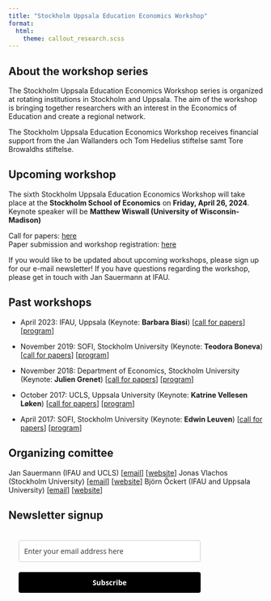 ```yaml
---
title: "Stockholm Uppsala Education Economics Workshop"
format: 
  html: 
    theme: callout_research.scss
---
```


## About the workshop series
The Stockholm Uppsala Education Economics Workshop series is organized at rotating institutions in Stockholm and Uppsala. The  aim of the workshop is bringing together researchers with an interest in the Economics of Education and create a regional network. 

The Stockholm Uppsala Education Economics Workshop receives financial support from the Jan Wallanders och Tom Hedelius stiftelse samt Tore Browaldhs stiftelse.

## Upcoming workshop
The sixth Stockholm Uppsala Education Economics Workshop will take place at the **Stockholm School of Economics** on **Friday, April 26, 2024**. 
Keynote speaker will be **Matthew Wiswall (University of Wisconsin-Madison)**

Call for papers: [here](https://jansauermann.github.io/educworkshop/CfP_EducWorkshop_April2024.pdf)\
Paper submission and workshop registration: [here](https://bit.ly/StockholmUppsalaEducationWorkshop)

If you would like to be updated about upcoming workshops, please sign up for our e-mail newsletter! If you have questions regarding the workshop, please get in touch with  Jan Sauermann at IFAU.

## Past workshops
* April 2023: IFAU, Uppsala (Keynote: **Barbara Biasi**) [[call for papers](https://jansauermann.github.io/educworkshop/CfP_EducWorkshop_April2023.pdf)] [[program](https://jansauermann.github.io/educworkshop/Program-apr-23.pdf)]

* November 2019: SOFI, Stockholm University (Keynote: **Teodora Boneva**) [[call for papers](https://jansauermann.github.io/educworkshop/CfP_EducEc_Nov2019.pdf)] [[program](https://jansauermann.github.io/educworkshop/Program-nov-2019.pdf)]

* November 2018: Department of Economics, Stockholm University (Keynote: **Julien Grenet**) [[call for papers](https://jansauermann.github.io/educworkshop/Call_for_papers_3rd_educ.pdf)] [[program](https://jansauermann.github.io/educworkshop/Program-nov-2018.pdf)]

* October 2017: UCLS, Uppsala University (Keynote: **Katrine Vellesen Løken**) [[call for papers](https://jansauermann.github.io/educworkshop/Call_for_papers_2nd_educ.pdf)] [[program](https://jansauermann.github.io/educworkshop/Prog2ndworkshopeduc.pdf)]

* April 2017: SOFI, Stockholm University (Keynote: **Edwin Leuven**) [[call for papers](https://jansauermann.github.io/educworkshop/CfP_EducationEconomics.pdf)] [[program](https://jansauermann.github.io/educworkshop/program_educworkshop.pdf)]

## Organizing comittee
Jan Sauermann (IFAU and UCLS) [[email](mailto:jan.sauermann@ifau.uu.se)] [[website](https://sites.google.com/site/jansauermann/)]
Jonas Vlachos (Stockholm University) [[email](mailto:jonas.vlachos@su.se)] [[website](https://sites.google.com/view/jonasvlachos/)]
Björn Öckert (IFAU and Uppsala University) [[email](mailto:bjorn.ockert@ifau.uu.se)] [[website](https://www.ifau.se/Om-IFAU/Medarbetare/Forskare-Utredare/Bjorn-Ockert/)]

## Newsletter signup 
```{=html}
<style type="text/css">@import url("https://assets.mlcdn.com/fonts.css?version=1678780");</style>
    <style type="text/css">
    /* LOADER */
    .ml-form-embedSubmitLoad {
      display: inline-block;
      width: 20px;
      height: 20px;
    }

    .g-recaptcha {
    transform: scale(1);
    -webkit-transform: scale(1);
    transform-origin: 0 0;
    -webkit-transform-origin: 0 0;
    height: ;
    }

    .sr-only {
      position: absolute;
      width: 1px;
      height: 1px;
      padding: 0;
      margin: -1px;
      overflow: hidden;
      clip: rect(0,0,0,0);
      border: 0;
    }

    .ml-form-embedSubmitLoad:after {
      content: " ";
      display: block;
      width: 11px;
      height: 11px;
      margin: 1px;
      border-radius: 50%;
      border: 4px solid #fff;
    border-color: #ffffff #ffffff #ffffff transparent;
    animation: ml-form-embedSubmitLoad 1.2s linear infinite;
    }
    @keyframes ml-form-embedSubmitLoad {
      0% {
      transform: rotate(0deg);
      }
      100% {
      transform: rotate(360deg);
      }
    }
      #mlb2-4136301.ml-form-embedContainer {
        box-sizing: border-box;
        display: table;
        margin: 0 auto;
        position: static;
        width: 100% !important;
      }
      #mlb2-4136301.ml-form-embedContainer h4,
      #mlb2-4136301.ml-form-embedContainer p,
      #mlb2-4136301.ml-form-embedContainer span,
      #mlb2-4136301.ml-form-embedContainer button {
        text-transform: none !important;
        letter-spacing: normal !important;
      }
      #mlb2-4136301.ml-form-embedContainer .ml-form-embedWrapper {
        background-color: ;
        
        border-width: 0px;
        border-color: transparent;
        border-radius: 4px;
        border-style: solid;
        box-sizing: border-box;
        display: inline-block !important;
        margin: 0;
        padding: 0;
        position: relative;
              }
      #mlb2-4136301.ml-form-embedContainer .ml-form-embedWrapper.embedPopup,
      #mlb2-4136301.ml-form-embedContainer .ml-form-embedWrapper.embedDefault { width: 400px; }
      #mlb2-4136301.ml-form-embedContainer .ml-form-embedWrapper.embedForm { max-width: 400px; width: 100%; }
      #mlb2-4136301.ml-form-embedContainer .ml-form-align-left { text-align: left; }
      #mlb2-4136301.ml-form-embedContainer .ml-form-align-center { text-align: center; }
      #mlb2-4136301.ml-form-embedContainer .ml-form-align-default { display: table-cell !important; vertical-align: middle !important; text-align: center !important; }
      #mlb2-4136301.ml-form-embedContainer .ml-form-align-right { text-align: right; }
      #mlb2-4136301.ml-form-embedContainer .ml-form-embedWrapper .ml-form-embedHeader img {
        border-top-left-radius: 4px;
        border-top-right-radius: 4px;
        height: auto;
        margin: 0 auto !important;
        max-width: 100%;
        width: undefinedpx;
      }
      #mlb2-4136301.ml-form-embedContainer .ml-form-embedWrapper .ml-form-embedBody,
      #mlb2-4136301.ml-form-embedContainer .ml-form-embedWrapper .ml-form-successBody {
        padding: 20px 20px 0 20px;
      }
      #mlb2-4136301.ml-form-embedContainer .ml-form-embedWrapper .ml-form-embedBody.ml-form-embedBodyHorizontal {
        padding-bottom: 0;
      }
      #mlb2-4136301.ml-form-embedContainer .ml-form-embedWrapper .ml-form-embedBody .ml-form-embedContent,
      #mlb2-4136301.ml-form-embedContainer .ml-form-embedWrapper .ml-form-successBody .ml-form-successContent {
        text-align: left;
        margin: 0 0 20px 0;
      }
      #mlb2-4136301.ml-form-embedContainer .ml-form-embedWrapper .ml-form-embedBody .ml-form-embedContent h4,
      #mlb2-4136301.ml-form-embedContainer .ml-form-embedWrapper .ml-form-successBody .ml-form-successContent h4 {
        color: #000000;
        font-family: 'Open Sans', Arial, Helvetica, sans-serif;
        font-size: 30px;
        font-weight: 400;
        margin: 0 0 10px 0;
        text-align: left;
        word-break: break-word;
      }
      #mlb2-4136301.ml-form-embedContainer .ml-form-embedWrapper .ml-form-embedBody .ml-form-embedContent p,
      #mlb2-4136301.ml-form-embedContainer .ml-form-embedWrapper .ml-form-successBody .ml-form-successContent p {
        color: #000000;
        font-size: 14px;
        font-weight: 400;
        line-height: 20px;
        margin: 0 0 10px 0;
        text-align: left;
      }
      #mlb2-4136301.ml-form-embedContainer .ml-form-embedWrapper .ml-form-embedBody .ml-form-embedContent ul,
      #mlb2-4136301.ml-form-embedContainer .ml-form-embedWrapper .ml-form-embedBody .ml-form-embedContent ol,
      #mlb2-4136301.ml-form-embedContainer .ml-form-embedWrapper .ml-form-successBody .ml-form-successContent ul,
      #mlb2-4136301.ml-form-embedContainer .ml-form-embedWrapper .ml-form-successBody .ml-form-successContent ol {
        color: #000000;
        font-family: 'Open Sans', Arial, Helvetica, sans-serif;
        font-size: 14px;
      }
      #mlb2-4136301.ml-form-embedContainer .ml-form-embedWrapper .ml-form-embedBody .ml-form-embedContent ol ol,
      #mlb2-4136301.ml-form-embedContainer .ml-form-embedWrapper .ml-form-successBody .ml-form-successContent ol ol {
        list-style-type: lower-alpha;
      }
      #mlb2-4136301.ml-form-embedContainer .ml-form-embedWrapper .ml-form-embedBody .ml-form-embedContent ol ol ol,
      #mlb2-4136301.ml-form-embedContainer .ml-form-embedWrapper .ml-form-successBody .ml-form-successContent ol ol ol {
        list-style-type: lower-roman;
      }
      #mlb2-4136301.ml-form-embedContainer .ml-form-embedWrapper .ml-form-embedBody .ml-form-embedContent p a,
      #mlb2-4136301.ml-form-embedContainer .ml-form-embedWrapper .ml-form-successBody .ml-form-successContent p a {
        color: #000000;
        text-decoration: underline;
      }

      #mlb2-4136301.ml-form-embedContainer .ml-form-embedWrapper .ml-block-form .ml-field-group {
        text-align: left!important;
      }

      #mlb2-4136301.ml-form-embedContainer .ml-form-embedWrapper .ml-block-form .ml-field-group label {
        margin-bottom: 5px;
        color: #333333;
        font-size: 14px;
        font-family: 'Open Sans', Arial, Helvetica, sans-serif;
        font-weight: bold; font-style: normal; text-decoration: none;;
        display: inline-block;
        line-height: 20px;
      }
      #mlb2-4136301.ml-form-embedContainer .ml-form-embedWrapper .ml-form-embedBody .ml-form-embedContent p:last-child,
      #mlb2-4136301.ml-form-embedContainer .ml-form-embedWrapper .ml-form-successBody .ml-form-successContent p:last-child {
        margin: 0;
      }
      #mlb2-4136301.ml-form-embedContainer .ml-form-embedWrapper .ml-form-embedBody form {
        margin: 0;
        width: 100%;
      }
      #mlb2-4136301.ml-form-embedContainer .ml-form-embedWrapper .ml-form-embedBody .ml-form-formContent,
      #mlb2-4136301.ml-form-embedContainer .ml-form-embedWrapper .ml-form-embedBody .ml-form-checkboxRow {
        margin: 0 0 20px 0;
        width: 100%;
      }
      #mlb2-4136301.ml-form-embedContainer .ml-form-embedWrapper .ml-form-embedBody .ml-form-checkboxRow {
        float: left;
      }
      #mlb2-4136301.ml-form-embedContainer .ml-form-embedWrapper .ml-form-embedBody .ml-form-formContent.horozintalForm {
        margin: 0;
        padding: 0 0 20px 0;
        width: 100%;
        height: auto;
        float: left;
      }
      #mlb2-4136301.ml-form-embedContainer .ml-form-embedWrapper .ml-form-embedBody .ml-form-fieldRow {
        margin: 0 0 10px 0;
        width: 100%;
      }
      #mlb2-4136301.ml-form-embedContainer .ml-form-embedWrapper .ml-form-embedBody .ml-form-fieldRow.ml-last-item {
        margin: 0;
      }
      #mlb2-4136301.ml-form-embedContainer .ml-form-embedWrapper .ml-form-embedBody .ml-form-fieldRow.ml-formfieldHorizintal {
        margin: 0;
      }
      #mlb2-4136301.ml-form-embedContainer .ml-form-embedWrapper .ml-form-embedBody .ml-form-fieldRow input {
        background-color: #ffffff !important;
        color: #333333 !important;
        border-color: #cccccc;
        border-radius: 4px !important;
        border-style: solid !important;
        border-width: 1px !important;
        font-family: 'Open Sans', Arial, Helvetica, sans-serif;
        font-size: 14px !important;
        height: auto;
        line-height: 21px !important;
        margin-bottom: 0;
        margin-top: 0;
        margin-left: 0;
        margin-right: 0;
        padding: 10px 10px !important;
        width: 100% !important;
        box-sizing: border-box !important;
        max-width: 100% !important;
      }
      #mlb2-4136301.ml-form-embedContainer .ml-form-embedWrapper .ml-form-embedBody .ml-form-fieldRow input::-webkit-input-placeholder,
      #mlb2-4136301.ml-form-embedContainer .ml-form-embedWrapper .ml-form-embedBody .ml-form-horizontalRow input::-webkit-input-placeholder { color: #333333; }

      #mlb2-4136301.ml-form-embedContainer .ml-form-embedWrapper .ml-form-embedBody .ml-form-fieldRow input::-moz-placeholder,
      #mlb2-4136301.ml-form-embedContainer .ml-form-embedWrapper .ml-form-embedBody .ml-form-horizontalRow input::-moz-placeholder { color: #333333; }

      #mlb2-4136301.ml-form-embedContainer .ml-form-embedWrapper .ml-form-embedBody .ml-form-fieldRow input:-ms-input-placeholder,
      #mlb2-4136301.ml-form-embedContainer .ml-form-embedWrapper .ml-form-embedBody .ml-form-horizontalRow input:-ms-input-placeholder { color: #333333; }

      #mlb2-4136301.ml-form-embedContainer .ml-form-embedWrapper .ml-form-embedBody .ml-form-fieldRow input:-moz-placeholder,
      #mlb2-4136301.ml-form-embedContainer .ml-form-embedWrapper .ml-form-embedBody .ml-form-horizontalRow input:-moz-placeholder { color: #333333; }

      #mlb2-4136301.ml-form-embedContainer .ml-form-embedWrapper .ml-form-embedBody .ml-form-fieldRow textarea, #mlb2-4136301.ml-form-embedContainer .ml-form-embedWrapper .ml-form-embedBody .ml-form-horizontalRow textarea {
        background-color: #ffffff !important;
        color: #333333 !important;
        border-color: #cccccc;
        border-radius: 4px !important;
        border-style: solid !important;
        border-width: 1px !important;
        font-family: 'Open Sans', Arial, Helvetica, sans-serif;
        font-size: 14px !important;
        height: auto;
        line-height: 21px !important;
        margin-bottom: 0;
        margin-top: 0;
        padding: 10px 10px !important;
        width: 100% !important;
        box-sizing: border-box !important;
        max-width: 100% !important;
      }

      #mlb2-4136301.ml-form-embedContainer .ml-form-embedWrapper .ml-form-embedBody .ml-form-fieldRow .custom-radio .custom-control-label::before, #mlb2-4136301.ml-form-embedContainer .ml-form-embedWrapper .ml-form-embedBody .ml-form-horizontalRow .custom-radio .custom-control-label::before, #mlb2-4136301.ml-form-embedContainer .ml-form-embedWrapper .ml-form-embedBody .ml-form-fieldRow .custom-checkbox .custom-control-label::before, #mlb2-4136301.ml-form-embedContainer .ml-form-embedWrapper .ml-form-embedBody .ml-form-horizontalRow .custom-checkbox .custom-control-label::before, #mlb2-4136301.ml-form-embedContainer .ml-form-embedWrapper .ml-form-embedBody .ml-form-embedPermissions .ml-form-embedPermissionsOptionsCheckbox .label-description::before, #mlb2-4136301.ml-form-embedContainer .ml-form-embedWrapper .ml-form-embedBody .ml-form-interestGroupsRow .ml-form-interestGroupsRowCheckbox .label-description::before, #mlb2-4136301.ml-form-embedContainer .ml-form-embedWrapper .ml-form-embedBody .ml-form-checkboxRow .label-description::before {
          border-color: #cccccc!important;
          background-color: #ffffff!important;
      }

      #mlb2-4136301.ml-form-embedContainer .ml-form-embedWrapper .ml-form-embedBody .ml-form-fieldRow input.custom-control-input[type="checkbox"]{
        box-sizing: border-box;
        padding: 0;
        position: absolute;
        z-index: -1;
        opacity: 0;
        margin-top: 5px;
        margin-left: -1.5rem;
        overflow: visible;
      }

      #mlb2-4136301.ml-form-embedContainer .ml-form-embedWrapper .ml-form-embedBody .ml-form-fieldRow .custom-checkbox .custom-control-label::before, #mlb2-4136301.ml-form-embedContainer .ml-form-embedWrapper .ml-form-embedBody .ml-form-horizontalRow .custom-checkbox .custom-control-label::before, #mlb2-4136301.ml-form-embedContainer .ml-form-embedWrapper .ml-form-embedBody .ml-form-embedPermissions .ml-form-embedPermissionsOptionsCheckbox .label-description::before, #mlb2-4136301.ml-form-embedContainer .ml-form-embedWrapper .ml-form-embedBody .ml-form-interestGroupsRow .ml-form-interestGroupsRowCheckbox .label-description::before, #mlb2-4136301.ml-form-embedContainer .ml-form-embedWrapper .ml-form-embedBody .ml-form-checkboxRow .label-description::before {
        border-radius: 4px!important;
      }


      #mlb2-4136301.ml-form-embedContainer .ml-form-embedWrapper .ml-form-embedBody .ml-form-checkboxRow input[type=checkbox]:checked~.label-description::after, #mlb2-4136301.ml-form-embedContainer .ml-form-embedWrapper .ml-form-embedBody .ml-form-embedPermissions .ml-form-embedPermissionsOptionsCheckbox input[type=checkbox]:checked~.label-description::after, #mlb2-4136301.ml-form-embedContainer .ml-form-embedWrapper .ml-form-embedBody .ml-form-fieldRow .custom-checkbox .custom-control-input:checked~.custom-control-label::after, #mlb2-4136301.ml-form-embedContainer .ml-form-embedWrapper .ml-form-embedBody .ml-form-horizontalRow .custom-checkbox .custom-control-input:checked~.custom-control-label::after, #mlb2-4136301.ml-form-embedContainer .ml-form-embedWrapper .ml-form-embedBody .ml-form-interestGroupsRow .ml-form-interestGroupsRowCheckbox input[type=checkbox]:checked~.label-description::after {
        background-image: url("data:image/svg+xml,%3csvg xmlns='http://www.w3.org/2000/svg' viewBox='0 0 8 8'%3e%3cpath fill='%23fff' d='M6.564.75l-3.59 3.612-1.538-1.55L0 4.26 2.974 7.25 8 2.193z'/%3e%3c/svg%3e");
      }

      #mlb2-4136301.ml-form-embedContainer .ml-form-embedWrapper .ml-form-embedBody .ml-form-fieldRow .custom-radio .custom-control-input:checked~.custom-control-label::after, #mlb2-4136301.ml-form-embedContainer .ml-form-embedWrapper .ml-form-embedBody .ml-form-fieldRow .custom-radio .custom-control-input:checked~.custom-control-label::after {
        background-image: url("data:image/svg+xml,%3csvg xmlns='http://www.w3.org/2000/svg' viewBox='-4 -4 8 8'%3e%3ccircle r='3' fill='%23fff'/%3e%3c/svg%3e");
      }

      #mlb2-4136301.ml-form-embedContainer .ml-form-embedWrapper .ml-form-embedBody .ml-form-fieldRow .custom-radio .custom-control-input:checked~.custom-control-label::before, #mlb2-4136301.ml-form-embedContainer .ml-form-embedWrapper .ml-form-embedBody .ml-form-horizontalRow .custom-radio .custom-control-input:checked~.custom-control-label::before, #mlb2-4136301.ml-form-embedContainer .ml-form-embedWrapper .ml-form-embedBody .ml-form-fieldRow .custom-checkbox .custom-control-input:checked~.custom-control-label::before, #mlb2-4136301.ml-form-embedContainer .ml-form-embedWrapper .ml-form-embedBody .ml-form-horizontalRow .custom-checkbox .custom-control-input:checked~.custom-control-label::before, #mlb2-4136301.ml-form-embedContainer .ml-form-embedWrapper .ml-form-embedBody .ml-form-embedPermissions .ml-form-embedPermissionsOptionsCheckbox input[type=checkbox]:checked~.label-description::before, #mlb2-4136301.ml-form-embedContainer .ml-form-embedWrapper .ml-form-embedBody .ml-form-interestGroupsRow .ml-form-interestGroupsRowCheckbox input[type=checkbox]:checked~.label-description::before, #mlb2-4136301.ml-form-embedContainer .ml-form-embedWrapper .ml-form-embedBody .ml-form-checkboxRow input[type=checkbox]:checked~.label-description::before  {
          border-color: #000000!important;
          background-color: #000000!important;
          color: #ffffff!important;
      }

      #mlb2-4136301.ml-form-embedContainer .ml-form-embedWrapper .ml-form-embedBody .ml-form-fieldRow .custom-radio .custom-control-label::before, #mlb2-4136301.ml-form-embedContainer .ml-form-embedWrapper .ml-form-embedBody .ml-form-horizontalRow .custom-radio .custom-control-label::before, #mlb2-4136301.ml-form-embedContainer .ml-form-embedWrapper .ml-form-embedBody .ml-form-fieldRow .custom-radio .custom-control-label::after, #mlb2-4136301.ml-form-embedContainer .ml-form-embedWrapper .ml-form-embedBody .ml-form-horizontalRow .custom-radio .custom-control-label::after, #mlb2-4136301.ml-form-embedContainer .ml-form-embedWrapper .ml-form-embedBody .ml-form-fieldRow .custom-checkbox .custom-control-label::before, #mlb2-4136301.ml-form-embedContainer .ml-form-embedWrapper .ml-form-embedBody .ml-form-fieldRow .custom-checkbox .custom-control-label::after, #mlb2-4136301.ml-form-embedContainer .ml-form-embedWrapper .ml-form-embedBody .ml-form-horizontalRow .custom-checkbox .custom-control-label::before, #mlb2-4136301.ml-form-embedContainer .ml-form-embedWrapper .ml-form-embedBody .ml-form-horizontalRow .custom-checkbox .custom-control-label::after {
           top: 2px;
           box-sizing: border-box;
      }

      #mlb2-4136301.ml-form-embedContainer .ml-form-embedWrapper .ml-form-embedBody .ml-form-embedPermissions .ml-form-embedPermissionsOptionsCheckbox .label-description::before, #mlb2-4136301.ml-form-embedContainer .ml-form-embedWrapper .ml-form-embedBody .ml-form-embedPermissions .ml-form-embedPermissionsOptionsCheckbox .label-description::after, #mlb2-4136301.ml-form-embedContainer .ml-form-embedWrapper .ml-form-embedBody .ml-form-checkboxRow .label-description::before, #mlb2-4136301.ml-form-embedContainer .ml-form-embedWrapper .ml-form-embedBody .ml-form-checkboxRow .label-description::after {
           top: 0px!important;
           box-sizing: border-box!important;
      }

      #mlb2-4136301.ml-form-embedContainer .ml-form-embedWrapper .ml-form-embedBody .ml-form-checkboxRow .label-description::before, #mlb2-4136301.ml-form-embedContainer .ml-form-embedWrapper .ml-form-embedBody .ml-form-checkboxRow .label-description::after {
        top: 0px!important;
           box-sizing: border-box!important;
      }

       #mlb2-4136301.ml-form-embedContainer .ml-form-embedWrapper .ml-form-embedBody .ml-form-interestGroupsRow .ml-form-interestGroupsRowCheckbox .label-description::after {
            top: 0px!important;
            box-sizing: border-box!important;
            position: absolute;
            left: -1.5rem;
            display: block;
            width: 1rem;
            height: 1rem;
            content: "";
       }

      #mlb2-4136301.ml-form-embedContainer .ml-form-embedWrapper .ml-form-embedBody .ml-form-interestGroupsRow .ml-form-interestGroupsRowCheckbox .label-description::before {
        top: 0px!important;
        box-sizing: border-box!important;
      }

      #mlb2-4136301.ml-form-embedContainer .ml-form-embedWrapper .ml-form-embedBody .custom-control-label::before {
          position: absolute;
          top: 4px;
          left: -1.5rem;
          display: block;
          width: 16px;
          height: 16px;
          pointer-events: none;
          content: "";
          background-color: #ffffff;
          border: #adb5bd solid 1px;
          border-radius: 50%;
      }

      #mlb2-4136301.ml-form-embedContainer .ml-form-embedWrapper .ml-form-embedBody .custom-control-label::after {
          position: absolute;
          top: 2px!important;
          left: -1.5rem;
          display: block;
          width: 1rem;
          height: 1rem;
          content: "";
      }

      #mlb2-4136301.ml-form-embedContainer .ml-form-embedWrapper .ml-form-embedBody .ml-form-embedPermissions .ml-form-embedPermissionsOptionsCheckbox .label-description::before, #mlb2-4136301.ml-form-embedContainer .ml-form-embedWrapper .ml-form-embedBody .ml-form-interestGroupsRow .ml-form-interestGroupsRowCheckbox .label-description::before, #mlb2-4136301.ml-form-embedContainer .ml-form-embedWrapper .ml-form-embedBody .ml-form-checkboxRow .label-description::before {
          position: absolute;
          top: 4px;
          left: -1.5rem;
          display: block;
          width: 16px;
          height: 16px;
          pointer-events: none;
          content: "";
          background-color: #ffffff;
          border: #adb5bd solid 1px;
          border-radius: 50%;
      }

      #mlb2-4136301.ml-form-embedContainer .ml-form-embedWrapper .ml-form-embedBody .ml-form-embedPermissions .ml-form-embedPermissionsOptionsCheckbox .label-description::after {
          position: absolute;
          top: 0px!important;
          left: -1.5rem;
          display: block;
          width: 1rem;
          height: 1rem;
          content: "";
      }

      #mlb2-4136301.ml-form-embedContainer .ml-form-embedWrapper .ml-form-embedBody .ml-form-checkboxRow .label-description::after {
          position: absolute;
          top: 0px!important;
          left: -1.5rem;
          display: block;
          width: 1rem;
          height: 1rem;
          content: "";
      }

      #mlb2-4136301.ml-form-embedContainer .ml-form-embedWrapper .ml-form-embedBody .custom-radio .custom-control-label::after {
          background: no-repeat 50%/50% 50%;
      }
      #mlb2-4136301.ml-form-embedContainer .ml-form-embedWrapper .ml-form-embedBody .custom-checkbox .custom-control-label::after, #mlb2-4136301.ml-form-embedContainer .ml-form-embedWrapper .ml-form-embedBody .ml-form-embedPermissions .ml-form-embedPermissionsOptionsCheckbox .label-description::after, #mlb2-4136301.ml-form-embedContainer .ml-form-embedWrapper .ml-form-embedBody .ml-form-interestGroupsRow .ml-form-interestGroupsRowCheckbox .label-description::after, #mlb2-4136301.ml-form-embedContainer .ml-form-embedWrapper .ml-form-embedBody .ml-form-checkboxRow .label-description::after {
          background: no-repeat 50%/50% 50%;
      }

      #mlb2-4136301.ml-form-embedContainer .ml-form-embedWrapper .ml-form-embedBody .ml-form-fieldRow .custom-control, #mlb2-4136301.ml-form-embedContainer .ml-form-embedWrapper .ml-form-embedBody .ml-form-horizontalRow .custom-control {
        position: relative;
        display: block;
        min-height: 1.5rem;
        padding-left: 1.5rem;
      }

      #mlb2-4136301.ml-form-embedContainer .ml-form-embedWrapper .ml-form-embedBody .ml-form-fieldRow .custom-radio .custom-control-input, #mlb2-4136301.ml-form-embedContainer .ml-form-embedWrapper .ml-form-embedBody .ml-form-horizontalRow .custom-radio .custom-control-input, #mlb2-4136301.ml-form-embedContainer .ml-form-embedWrapper .ml-form-embedBody .ml-form-fieldRow .custom-checkbox .custom-control-input, #mlb2-4136301.ml-form-embedContainer .ml-form-embedWrapper .ml-form-embedBody .ml-form-horizontalRow .custom-checkbox .custom-control-input {
          position: absolute;
          z-index: -1;
          opacity: 0;
          box-sizing: border-box;
          padding: 0;
      }

      #mlb2-4136301.ml-form-embedContainer .ml-form-embedWrapper .ml-form-embedBody .ml-form-fieldRow .custom-radio .custom-control-label, #mlb2-4136301.ml-form-embedContainer .ml-form-embedWrapper .ml-form-embedBody .ml-form-horizontalRow .custom-radio .custom-control-label, #mlb2-4136301.ml-form-embedContainer .ml-form-embedWrapper .ml-form-embedBody .ml-form-fieldRow .custom-checkbox .custom-control-label, #mlb2-4136301.ml-form-embedContainer .ml-form-embedWrapper .ml-form-embedBody .ml-form-horizontalRow .custom-checkbox .custom-control-label {
          color: #000000;
          font-size: 12px!important;
          font-family: 'Open Sans', Arial, Helvetica, sans-serif;
          line-height: 22px;
          margin-bottom: 0;
          position: relative;
          vertical-align: top;
          font-style: normal;
          font-weight: 700;
      }

      #mlb2-4136301.ml-form-embedContainer .ml-form-embedWrapper .ml-form-embedBody .ml-form-fieldRow .custom-select, #mlb2-4136301.ml-form-embedContainer .ml-form-embedWrapper .ml-form-embedBody .ml-form-horizontalRow .custom-select {
        background-color: #ffffff !important;
        color: #333333 !important;
        border-color: #cccccc;
        border-radius: 4px !important;
        border-style: solid !important;
        border-width: 1px !important;
        font-family: 'Open Sans', Arial, Helvetica, sans-serif;
        font-size: 14px !important;
        line-height: 20px !important;
        margin-bottom: 0;
        margin-top: 0;
        padding: 10px 28px 10px 12px !important;
        width: 100% !important;
        box-sizing: border-box !important;
        max-width: 100% !important;
        height: auto;
        display: inline-block;
        vertical-align: middle;
        background: url('https://assets.mlcdn.com/ml/images/default/dropdown.svg') no-repeat right .75rem center/8px 10px;
        -webkit-appearance: none;
        -moz-appearance: none;
        appearance: none;
      }


      #mlb2-4136301.ml-form-embedContainer .ml-form-embedWrapper .ml-form-embedBody .ml-form-horizontalRow {
        height: auto;
        width: 100%;
        float: left;
      }
      .ml-form-formContent.horozintalForm .ml-form-horizontalRow .ml-input-horizontal { width: 70%; float: left; }
      .ml-form-formContent.horozintalForm .ml-form-horizontalRow .ml-button-horizontal { width: 30%; float: left; }
      .ml-form-formContent.horozintalForm .ml-form-horizontalRow .ml-button-horizontal.labelsOn { padding-top: 25px;  }
      .ml-form-formContent.horozintalForm .ml-form-horizontalRow .horizontal-fields { box-sizing: border-box; float: left; padding-right: 10px;  }
      #mlb2-4136301.ml-form-embedContainer .ml-form-embedWrapper .ml-form-embedBody .ml-form-horizontalRow input {
        background-color: #ffffff;
        color: #333333;
        border-color: #cccccc;
        border-radius: 4px;
        border-style: solid;
        border-width: 1px;
        font-family: 'Open Sans', Arial, Helvetica, sans-serif;
        font-size: 14px;
        line-height: 20px;
        margin-bottom: 0;
        margin-top: 0;
        padding: 10px 10px;
        width: 100%;
        box-sizing: border-box;
        overflow-y: initial;
      }
      #mlb2-4136301.ml-form-embedContainer .ml-form-embedWrapper .ml-form-embedBody .ml-form-horizontalRow button {
        background-color: #000000 !important;
        border-color: #000000;
        border-style: solid;
        border-width: 1px;
        border-radius: 4px;
        box-shadow: none;
        color: #ffffff !important;
        cursor: pointer;
        font-family: 'Open Sans', Arial, Helvetica, sans-serif;
        font-size: 14px !important;
        font-weight: 700;
        line-height: 20px;
        margin: 0 !important;
        padding: 10px !important;
        width: 100%;
        height: auto;
      }
      #mlb2-4136301.ml-form-embedContainer .ml-form-embedWrapper .ml-form-embedBody .ml-form-horizontalRow button:hover {
        background-color: #333333 !important;
        border-color: #333333 !important;
      }
      #mlb2-4136301.ml-form-embedContainer .ml-form-embedWrapper .ml-form-embedBody .ml-form-checkboxRow input[type="checkbox"] {
        box-sizing: border-box;
        padding: 0;
        position: absolute;
        z-index: -1;
        opacity: 0;
        margin-top: 5px;
        margin-left: -1.5rem;
        overflow: visible;
      }
      #mlb2-4136301.ml-form-embedContainer .ml-form-embedWrapper .ml-form-embedBody .ml-form-checkboxRow .label-description {
        color: #000000;
        display: block;
        font-family: 'Open Sans', Arial, Helvetica, sans-serif;
        font-size: 12px;
        text-align: left;
        margin-bottom: 0;
        position: relative;
        vertical-align: top;
      }
      #mlb2-4136301.ml-form-embedContainer .ml-form-embedWrapper .ml-form-embedBody .ml-form-checkboxRow label {
        font-weight: normal;
        margin: 0;
        padding: 0;
        position: relative;
        display: block;
        min-height: 24px;
        padding-left: 24px;

      }
      #mlb2-4136301.ml-form-embedContainer .ml-form-embedWrapper .ml-form-embedBody .ml-form-checkboxRow label a {
        color: #000000;
        text-decoration: underline;
      }
      #mlb2-4136301.ml-form-embedContainer .ml-form-embedWrapper .ml-form-embedBody .ml-form-checkboxRow label p {
        color: #000000 !important;
        font-family: 'Open Sans', Arial, Helvetica, sans-serif !important;
        font-size: 12px !important;
        font-weight: normal !important;
        line-height: 18px !important;
        padding: 0 !important;
        margin: 0 5px 0 0 !important;
      }
      #mlb2-4136301.ml-form-embedContainer .ml-form-embedWrapper .ml-form-embedBody .ml-form-checkboxRow label p:last-child {
        margin: 0;
      }
      #mlb2-4136301.ml-form-embedContainer .ml-form-embedWrapper .ml-form-embedBody .ml-form-embedSubmit {
        margin: 0 0 20px 0;
        float: left;
        width: 100%;
      }
      #mlb2-4136301.ml-form-embedContainer .ml-form-embedWrapper .ml-form-embedBody .ml-form-embedSubmit button {
        background-color: #000000 !important;
        border: none !important;
        border-radius: 4px !important;
        box-shadow: none !important;
        color: #ffffff !important;
        cursor: pointer;
        font-family: 'Open Sans', Arial, Helvetica, sans-serif !important;
        font-size: 14px !important;
        font-weight: 700 !important;
        line-height: 21px !important;
        height: auto;
        padding: 10px !important;
        width: 100% !important;
        box-sizing: border-box !important;
      }
      #mlb2-4136301.ml-form-embedContainer .ml-form-embedWrapper .ml-form-embedBody .ml-form-embedSubmit button.loading {
        display: none;
      }
      #mlb2-4136301.ml-form-embedContainer .ml-form-embedWrapper .ml-form-embedBody .ml-form-embedSubmit button:hover {
        background-color: #333333 !important;
      }
      .ml-subscribe-close {
        width: 30px;
        height: 30px;
        background: url('https://assets.mlcdn.com/ml/images/default/modal_close.png') no-repeat;
        background-size: 30px;
        cursor: pointer;
        margin-top: -10px;
        margin-right: -10px;
        position: absolute;
        top: 0;
        right: 0;
      }
      .ml-error input, .ml-error textarea, .ml-error select {
        border-color: red!important;
      }

      .ml-error .custom-checkbox-radio-list {
        border: 1px solid red !important;
        border-radius: 4px;
        padding: 10px;
      }

      .ml-error .label-description,
      .ml-error .label-description p,
      .ml-error .label-description p a,
      .ml-error label:first-child {
        color: #ff0000 !important;
      }

      #mlb2-4136301.ml-form-embedContainer .ml-form-embedWrapper .ml-form-embedBody .ml-form-checkboxRow.ml-error .label-description p,
      #mlb2-4136301.ml-form-embedContainer .ml-form-embedWrapper .ml-form-embedBody .ml-form-checkboxRow.ml-error .label-description p:first-letter {
        color: #ff0000 !important;
      }
            @media only screen and (max-width: 400px){

        .ml-form-embedWrapper.embedDefault, .ml-form-embedWrapper.embedPopup { width: 100%!important; }
        .ml-form-formContent.horozintalForm { float: left!important; }
        .ml-form-formContent.horozintalForm .ml-form-horizontalRow { height: auto!important; width: 100%!important; float: left!important; }
        .ml-form-formContent.horozintalForm .ml-form-horizontalRow .ml-input-horizontal { width: 100%!important; }
        .ml-form-formContent.horozintalForm .ml-form-horizontalRow .ml-input-horizontal > div { padding-right: 0px!important; padding-bottom: 10px; }
        .ml-form-formContent.horozintalForm .ml-button-horizontal { width: 100%!important; }
        .ml-form-formContent.horozintalForm .ml-button-horizontal.labelsOn { padding-top: 0px!important; }

      }
    </style>

    
  

    

      
    <div id="mlb2-4136301" class="ml-form-embedContainer ml-subscribe-form ml-subscribe-form-4136301">
      <div class="ml-form-align-left ">
        <div class="ml-form-embedWrapper embedForm">

          <div class="ml-form-embedBody ml-form-embedBodyDefault row-form">

            <form class="ml-block-form" action="https://assets.mailerlite.com/jsonp/373190/forms/83201269854897513/subscribe" data-code="" method="post" target="_blank">
              <div class="ml-form-formContent">
                

                  
                  <div class="ml-form-fieldRow ml-last-item">
                    <div class="ml-field-group ml-field-email ml-validate-email ml-validate-required">

                      


                      <!-- input -->
                      <input aria-label="email" aria-required="true" type="email" class="form-control" data-inputmask="" name="fields[email]" placeholder="Enter your email address here" autocomplete="email">
                      <!-- /input -->
                    </div>
                  </div>
                
              </div>

              

              <!-- Privacy policy -->
              
              <!-- /Privacy policy -->
      
              <input type="hidden" name="ml-submit" value="1">

              <div class="ml-form-embedSubmit">
                
                  <button type="submit" class="primary">Subscribe</button>
                
                <button disabled="disabled" style="display: none;" type="button" class="loading">
                  <div class="ml-form-embedSubmitLoad"></div>
                  <span class="sr-only">Loading...</span>
                </button>
              </div>

              
              <input type="hidden" name="anticsrf" value="true">
            </form>
          </div>

          <div class="ml-form-successBody row-success" style="display: none">

            <div class="ml-form-successContent">
              
                <h4>Thank you!</h4>
                
                  <p>You have successfully joined our subscriber list.</p>
                
              
            </div>

          </div>
        </div>
      </div>
    </div>

  

  
  
  <script>
    function ml_webform_success_4136301() {
      var $ = ml_jQuery || jQuery;
      $('.ml-subscribe-form-4136301 .row-success').show();
      $('.ml-subscribe-form-4136301 .row-form').hide();
    }
      </script>
  
  
      <script src="https://groot.mailerlite.com/js/w/webforms.min.js?v300817f630ad0e957914d0b28a2b6d78" type="text/javascript"></script>
        <script>
            fetch("https://assets.mailerlite.com/jsonp/373190/forms/83201269854897513/takel")
        </script>
```